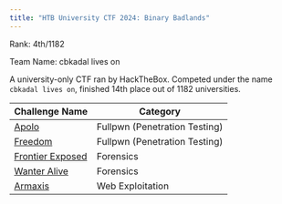 ```yaml
---
title: "HTB University CTF 2024: Binary Badlands"
---
```


<Callout>
Rank: 4th/1182

Team Name: cbkadal lives on
</Callout>

A university-only CTF ran by HackTheBox. Competed under the name `cbkadal lives on`, finished 14th place out of 1182 universities.

| Challenge Name                          | Category                      |
| --------------------------------------- | ----------------------------- |
| [Apolo](apolo.md)                       | Fullpwn (Penetration Testing) |
| [Freedom](freedom.md)                   | Fullpwn (Penetration Testing) |
| [Frontier Exposed](frontier-exposed.md) | Forensics                     |
| [Wanter Alive](wanter-alive.md)         | Forensics                     |
| [Armaxis](armaxis.md)                   | Web Exploitation              |

